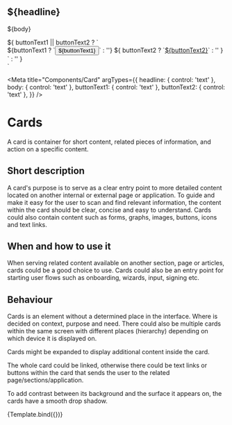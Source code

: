 
  <section class="card">
    <div class="card-body">
      <h2>${headline}</h2>
      <p>${body}</p>
      ${
        buttonText1 || buttonText2
          ? `
      <footer>
        ${buttonText1 ? `<button>${buttonText1}</button>` : ''}
        ${
          buttonText2
            ? `<a class="button primary" href="#">${buttonText2}</a>`
            : ''
        }
      </footer>
      `
          : ''
      } 
    </div>
  </section>
`

<Meta
  title="Components/Card"
  argTypes={{
    headline: { control: 'text' },
    body: { control: 'text' },
    buttonText1: { control: 'text' },
    buttonText2: { control: 'text' },
  }}
/>

# Cards

A card is container for short content, related pieces of information, and action on a specific content.

## Short description

A card's purpose is to serve as a clear entry point to more detailed content located on another internal or external page or application. To guide and make it easy for the user to scan and find relevant information, the content within the card should be clear, concise and easy to understand. Cards could also contain content such as forms, graphs, images, buttons, icons and text links.

## When and how to use it

When serving related content available on another section, page or articles, cards could be a good choice to use. Cards could also be an entry point for starting user flows such as onboarding, wizards, input, signing etc.

## Behaviour

Cards is an element without a determined place in the interface. Where is decided on context, purpose and need. There could also be multiple cards within the same screen with different places (hierarchy) depending on which device it is displayed on.

Cards might be expanded to display additional content inside the card.

The whole card could be linked, otherwise there could be text links or buttons within the card that sends the user to the related page/sections/application.

To add contrast between its background and the surface it appears on, the cards have a smooth drop shadow.

<Canvas>
  <Story
    name="success"
    args={{
      headline: 'Card headline',
      body: 'Card body',
      buttonText1: 'Button 1',
      buttonText2: 'Button 2',
    }}
  >
    {Template.bind({})}
  </Story>
</Canvas>
